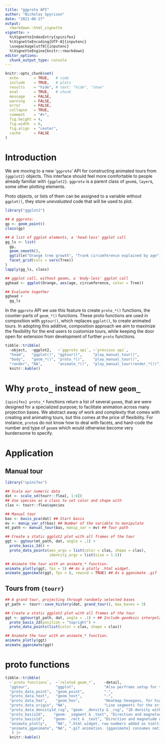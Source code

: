 ```yaml
---
title: "ggproto API"
author: "Nicholas Spyrison"
date: "2021-06-27"
output: 
  rmarkdown::html_vignette
vignette: >
  %\VignetteIndexEntry{spinifex}
  %\VignetteEncoding{UTF-8}{inputenc}
  \usepackage[utf8]{inputenc}
  %\VignetteEngine{knitr::rmarkdown}
editor_options: 
  chunk_output_type: console
---
```

<!-- #Example vignette: 
https://github.com/njtierney/naniar/blob/master/vignettes/getting-started-w-naniar.Rmd -->
```r
knitr::opts_chunk$set(
  echo       = TRUE,   # code
  include    = TRUE,   # plots
  results    = "hide", # text: "hide", "show"
  eval       = TRUE,   # chunk
  message    = FALSE,
  warning    = FALSE,
  error      = FALSE,
  collapse   = TRUE,
  comment    = "#>",
  fig.height = 4,
  fig.width  = 6,
  fig.align  = "center",
  cache      = FALSE
)
```

# Introduction

We are moving to a new '`ggproto`' API for constructing animated tours from `{ggplot2}` objects. This interface should feel more comfortable to people already familiar with `{ggplot2}`. `ggproto` is a parent class of `geom`s, `layer`s, some other plotting elements. 

Proto objects, or lists of them can be assigned to a variable without `ggplot()`, they store _unevaluated_ code that will be used to plot. 

```r
library("ggplot2")

## A ggproto:
gp <- geom_point()
class(gp)

## A list of ggplot elements, a 'head-less' ggplot call
gg_ls <- list(
  gp,
  geom_smooth(),
  ggtitle("Orange tree growth", "Trunk circumference explained by age"),
  facet_grid(cols = vars(Tree))
)
lapply(gg_ls, class)

## ggplot call, without geoms, a 'body-less' ggplot call
gghead <- ggplot(Orange, aes(age, circumference, color = Tree))

## Evaluate together
gghead +
  gg_ls
```

In the `ggproto` API we use this feature to create `proto_*()` functions, the counter-parts of `geom_*()` functions. These proto functions are used in composition with `ggtour()`, which replaces `ggplot()`, to create animated tours. In adopting this additive, composition approach we aim to maximize the flexibility for the end users to customize tours, while keeping the door open for extension from development of further `proto` functions.

```r
tibble::tribble(
  ~object,  ~ggplot2,   ~`ggproto api`, ~`previous api`,
  "head",   "ggplot()", "ggtour()",     "play_manual_tour()",
  "body",   "geom_*()", "proto_*()",    "play_manual_tour()",
  "render", "NA",       "animate_*()",  "play_manual_tour(render_*())") |>
  knitr::kable()
```

# Why `proto_` instead of new `geom_`

`{spinifex} proto_*` functions return a list of several `geom`s, that are were designed for a specialized purpose; to facilitate animation across many projection bases. We abstract away of work and complexity that comes with creating and animating tours, but this comes at the price of flexibility. For instance, `proto`s do not know how to deal with facets, and hard-code the number and type of `geom`s which would otherwise become very burdensome to specify.

# Application

## Manual tour
```r
library("spinifex")

## Scale our numeric data
dat <- scale_sd(tourr::flea[, 1:6])
## Use species as a class to set color and shape with
clas <- tourr::flea$species

## Manual tour
bas <- basis_pca(dat) ## Start basis
mv <- manip_var_of(bas) ## Number of the variable to manipulate
mt_path <- manual_tour(bas, manip_var = mv) ## Tour path

## Create a static ggplot2 plot with all frames of the tour
ggt <- ggtour(mt_path, dat, angle = .1) +
  proto_basis_2d() +
  proto_data_points(aes_args = list(color = clas, shape = clas),
                    identity_args = list(size = 1.5))

## Animate the tour with an animate_* function.
animate_plotly(ggt, fps = 5) ## As a plotly .html widget.
animate_gganimate(ggt, fps = 8, rewind = TRUE) ## As a gganimate .gif
```

## Tours from `{tourr}`
```r
## A grand tour, projecting through randomly selected bases
gt_path <- tourr::save_history(dat, grand_tour(), max_bases = 3)

## Create a static ggplot2 plot with all frames of the tour
ggt <- ggtour(gt_path, dat, angle = .1) + ## Include geodesic interpolation angle between the selected bases.
  proto_basis_2d(position = "topright") +
  proto_data_points(list(color = clas, shape = clas))

## Animate the tour with an animate_* function.
animate_plotly(ggt)
animate_gganimate(ggt)
```

# proto functions

```r
tibble::tribble(
  ~`proto functions`,  ~`related geom_*`,    ~detail,
  "ggtour",            "ggplot",             "Also perfroms setup for the tour.",
  "proto_data_point",  "geom_point",         "-",
  "proto_data_text",   "geom_text",          "-",
  "proto_data_hex",    "geom_hex",           "Heatmap hexegons, for high observation density",
  "proto_data_origin", "NA",                 "Line segments for the origin, the space where 0 values project to",
  "proto_data_density1d_rug", "geom- _density & _rug", "1D density with run hash marks underneath, `position = 'stack'` not working with {plotly}.",
  "proto_basis2d",    "geom- _segment & _text", "Direction and magnetude of variables to the projection displayed on a unit circle.",
  "proto_basis1d",    "geom- _rect & _text", "Direction and magnetude of variables to the projection displayed on a rectangle with unit width.",
  "animate_plotly",    "NA", ".html widget, row numbers added as tooltip on hover. {plotly} doesn't presicly map all {ggplot2} settings; legends, point size and opacity may vary.",
  "animate_gganimate", "NA", ".gif animation. {gganimate} consumes native ggplots, aestheics should be consistant."
   ) |>
  knitr::kable()
```
